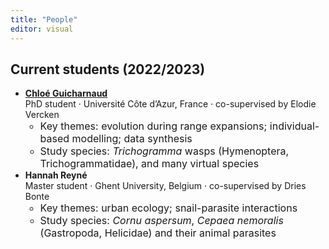 ```yaml
---
title: "People"
editor: visual
---
```


## Current students (2022/2023)

-   [**Chloé Guicharnaud**](https://scholar.google.com/citations?user=O9F6iy4AAAAJ)\
    PhD student · Université Côte d'Azur, France · co-supervised by Elodie Vercken\
    <font size=-0.5>
    -   Key themes: evolution during range expansions; individual-based modelling; data synthesis\
    -   Study species: *Trichogramma* wasps (Hymenoptera, Trichogrammatidae), and many virtual species </font>
-   **Hannah Reyné**\
    Master student · Ghent University, Belgium · co-supervised by Dries Bonte\
    <font size=-0.5>
    -   Key themes: urban ecology; snail-parasite interactions\
    -   Study species: *Cornu aspersum*, *Cepaea nemoralis* (Gastropoda, Helicidae) and their animal parasites </font>
